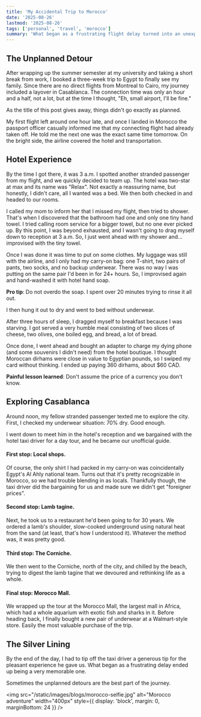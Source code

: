 ```yaml
---
title: 'My Accidental Trip to Morocco'
date: '2025-08-26'
lastmod: '2025-08-26'
tags: ['personal', 'travel', 'morocco']
summary: 'What began as a frustrating flight delay turned into an unexpectedly memorable day exploring Casablanca with a fellow stranded passenger.'
---
```


## The Unplanned Detour

After wrapping up the summer semester at my university and taking a short break from work, I booked a three-week trip to Egypt to finally see my family. Since there are no direct flights from Montreal to Cairo, my journey included a layover in Casablanca. The connection time was only an hour and a half, not a lot, but at the time I thought, "Eh, small airport, I'll be fine."

As the title of this post gives away, things didn't go exactly as planned.

My first flight left around one hour late, and once I landed in Morocco the passport officer casually informed me that my connecting flight had already taken off. He told me the next one was the exact same time tomorrow. On the bright side, the airline covered the hotel and transportation.

## Hotel Experience

By the time I got there, it was 3 a.m. I spotted another stranded passenger from my flight, and we quickly decided to team up. The hotel was two-star at max and its name was "Relax". Not exactly a reassuring name, but honestly, I didn't care, all I wanted was a bed. We then both checked in and headed to our rooms.

I called my mom to inform her that I missed my flight, then tried to shower. That's when I discovered that the bathroom had one and only one tiny hand towel. I tried calling room service for a bigger towel, but no one ever picked up. By this point, I was beyond exhausted, and I wasn't going to drag myself down to reception at 3 a.m. So, I just went ahead with my shower and… improvised with the tiny towel.

Once I was done it was time to put on some clothes. My luggage was still with the airline, and I only had my carry-on bag: one T-shirt, two pairs of pants, two socks, and no backup underwear. There was no way I was putting on the same pair I'd been in for 24+ hours. So, I improvised again and hand-washed it with hotel hand soap.

**Pro tip**: Do not overdo the soap. I spent over 20 minutes trying to rinse it all out.

I then hung it out to dry and went to bed without underwear.

After three hours of sleep, I dragged myself to breakfast because I was starving. I got served a very humble meal consisting of two slices of cheese, two olives, one boiled egg, and bread, a lot of bread.

Once done, I went ahead and bought an adapter to charge my dying phone (and some souvenirs I didn't need) from the hotel boutique. I thought Moroccan dirhams were close in value to Egyptian pounds, so I swiped my card without thinking. I ended up paying 360 dirhams, about $60 CAD.

**Painful lesson learned**: Don't assume the price of a currency you don't know.

## Exploring Casablanca

Around noon, my fellow stranded passenger texted me to explore the city. First, I checked my underwear situation: 70% dry. Good enough.

I went down to meet him in the hotel's reception and we bargained with the hotel taxi driver for a day tour, and he became our unofficial guide.

#### First stop: Local shops.

Of course, the only shirt I had packed in my carry-on was coincidentally Egypt's Al Ahly national team. Turns out that it's pretty recognizable in Morocco, so we had trouble blending in as locals. Thankfully though, the taxi driver did the bargaining for us and made sure we didn't get "foreigner prices".

#### Second stop: Lamb tagine.

Next, he took us to a restaurant he'd been going to for 30 years. We ordered a lamb's shoulder, slow-cooked underground using natural heat from the sand (at least, that's how I understood it). Whatever the method was, it was pretty good.

#### Third stop: The Corniche.

We then went to the Corniche, north of the city, and chilled by the beach, trying to digest the lamb tagine that we devoured and rethinking life as a whole.

#### Final stop: Morocco Mall.

We wrapped up the tour at the Morocco Mall, the largest mall in Africa, which had a whole aquarium with exotic fish and sharks in it. Before heading back, I finally bought a new pair of underwear at a Walmart-style store. Easily the most valuable purchase of the trip.

## The Silver Lining

By the end of the day, I had to tip off the taxi driver a generous tip for the pleasant experience he gave us. What began as a frustrating delay ended up being a very memorable one.

Sometimes the unplanned detours are the best part of the journey.

<img
  src="/static/images/blogs/morocco-selfie.jpg"
  alt="Morocco adventure"
  width="400px"
  style={{ display: 'block', margin: 0, marginBottom: 24 }}
/>
